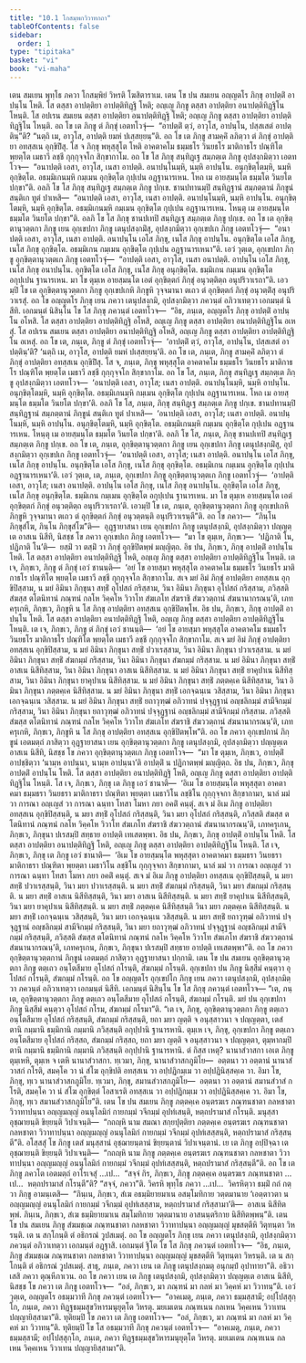 ```yaml
---
title: "10.1 โกสมฺพกวิวาทกถา"
tableOfContents: false
sidebar:
  order: 1
type: "tipitaka"
basket: "vi"
book: "vi-maha"
---
```



<DynamicBreadcrumb />

<Division number="451" book="vi-maha">

<Paragraph number="1945" book="vi-maha">
เตน สมเยน พุทฺโธ ภควา โกสมฺพิยํ วิหรติ โฆสิตาราเม. เตน โข ปน สมเยน อญฺญตโร ภิกฺขุ อาปตฺติํ อาปนฺโน โหติ. โส ตสฺสา อาปตฺติยา อาปตฺติทิฏฺฐิ โหติ; อญฺเญ ภิกฺขู ตสฺสา อาปตฺติยา อนาปตฺติทิฏฺฐิโน โหนฺติ. โส อปเรน สมเยน ตสฺสา อาปตฺติยา อนาปตฺติทิฏฺฐิ โหติ; อญฺเญ ภิกฺขู ตสฺสา อาปตฺติยา อาปตฺติทิฏฺฐิโน โหนฺติ. อถ โข เต ภิกฺขู ตํ ภิกฺขุํ เอตทโวจุํ—  “อาปตฺติํ ตฺวํ, อาวุโส, อาปนฺโน, ปสฺสเสตํ อาปตฺตินฺ”ติ? “นตฺถิ เม, อาวุโส, อาปตฺติ ยมหํ ปเสฺสยฺยนฺ”ติ. อถ โข เต ภิกฺขู สามคฺคิํ ลภิตฺวา ตํ ภิกฺขุํ อาปตฺติยา อทสฺสเน อุกฺขิปิํสุ. โส จ ภิกฺขุ พหุสฺสุโต โหติ อาคตาคโม ธมฺมธโร วินยธโร มาติกาธโร ปณฺฑิโต พฺยตฺโต เมธาวี ลชฺชี กุกฺกุจฺจโก สิกฺขากาโม. อถ โข โส ภิกฺขุ สนฺทิฏฺเฐ สมฺภตฺเต ภิกฺขู อุปสงฺกมิตฺวา เอตทโวจ—  “อนาปตฺติ เอสา, อาวุโส, เนสา อาปตฺติ. อนาปนฺโนมฺหิ, นมฺหิ อาปนฺโน. อนุกฺขิตฺโตมฺหิ, นมฺหิ อุกฺขิตฺโต. อธมฺมิเกนมฺหิ กมฺเมน อุกฺขิตฺโต กุปฺเปน อฏฺฐานารเหน. โหถ เม อายสฺมนฺโต ธมฺมโต วินยโต ปกฺขา”ติ. อลภิ โข โส ภิกฺขุ สนฺทิฏฺเฐ สมฺภตฺเต ภิกฺขู ปกฺเข. ชานปทานมฺปิ สนฺทิฏฺฐานํ สมฺภตฺตานํ ภิกฺขูนํ สนฺติเก ทูตํ ปาเหสิ—  “อนาปตฺติ เอสา, อาวุโส, เนสา อาปตฺติ. อนาปนฺโนมฺหิ, นมฺหิ อาปนฺโน. อนุกฺขิตฺโตมฺหิ, นมฺหิ อุกฺขิตฺโต. อธมฺมิเกนมฺหิ กมฺเมน อุกฺขิตฺโต กุปฺเปน อฏฺฐานารเหน. โหนฺตุ เม อายสฺมนฺโต ธมฺมโต วินยโต ปกฺขา”ติ. อลภิ โข โส ภิกฺขุ ชานปเทปิ สนฺทิฏฺเฐ สมฺภตฺเต ภิกฺขู ปกฺเข. อถ โข เต อุกฺขิตฺตานุวตฺตกา ภิกฺขู เยน อุกฺเขปกา ภิกฺขู เตนุปสงฺกมิํสุ, อุปสงฺกมิตฺวา อุกฺเขปเก ภิกฺขู เอตทโวจุํ—  “อนาปตฺติ เอสา, อาวุโส, เนสา อาปตฺติ. อนาปนฺโน เอโส ภิกฺขุ, เนโส ภิกฺขุ อาปนฺโน. อนุกฺขิตฺโต เอโส ภิกฺขุ, เนโส ภิกฺขุ อุกฺขิตฺโต. อธมฺมิเกน กมฺเมน อุกฺขิตฺโต กุปฺเปน อฏฺฐานารเหนา”ติ. เอวํ วุตฺเต, อุกฺเขปกา ภิกฺขู อุกฺขิตฺตานุวตฺตเก ภิกฺขู เอตทโวจุํ—  “อาปตฺติ เอสา, อาวุโส, เนสา อนาปตฺติ. อาปนฺโน เอโส ภิกฺขุ, เนโส ภิกฺขุ อนาปนฺโน. อุกฺขิตฺโต เอโส ภิกฺขุ, เนโส ภิกฺขุ อนุกฺขิตฺโต. ธมฺมิเกน กมฺเมน อุกฺขิตฺโต อกุปฺเปน ฐานารเหน. มา โข ตุมฺเห อายสฺมนฺโต เอตํ อุกฺขิตฺตกํ ภิกฺขุํ อนุวตฺติตฺถ อนุปริวาเรถา”ติ. เอวมฺปิ โข เต อุกฺขิตฺตานุวตฺตกา ภิกฺขู อุกฺเขปเกหิ ภิกฺขูหิ วุจฺจมานา ตเถว ตํ อุกฺขิตฺตกํ ภิกฺขุํ อนุวตฺติํสุ อนุปริวาเรสุํ.
</Paragraph>

</Division>
<Division number="452" book="vi-maha">

<Paragraph number="1946" book="vi-maha">
อถ โข อญฺญตโร ภิกฺขุ เยน ภควา เตนุปสงฺกมิ, อุปสงฺกมิตฺวา ภควนฺตํ อภิวาเทตฺวา เอกมนฺตํ นิสีทิ. เอกมนฺตํ นิสินฺโน โข โส ภิกฺขุ ภควนฺตํ เอตทโวจ—  “อิธ, ภนฺเต, อญฺญตโร ภิกฺขุ อาปตฺติํ อาปนฺโน อโหสิ. โส ตสฺสา อาปตฺติยา อาปตฺติทิฏฺฐิ อโหสิ, อญฺเญ ภิกฺขู ตสฺสา อาปตฺติยา อนาปตฺติทิฏฺฐิโน อเหสุํ. โส อปเรน สมเยน ตสฺสา อาปตฺติยา อนาปตฺติทิฏฺฐิ อโหสิ, อญฺเญ ภิกฺขู ตสฺสา อาปตฺติยา อาปตฺติทิฏฺฐิโน อเหสุํ. อถ โข เต, ภนฺเต, ภิกฺขู ตํ ภิกฺขุํ เอตทโวจุํ—  ‘อาปตฺติํ ตฺวํ, อาวุโส, อาปนฺโน, ปสฺสเสตํ อาปตฺตินฺ’ติ? ‘นตฺถิ เม, อาวุโส, อาปตฺติ ยมหํ ปเสฺสยฺยนฺ’ติ. อถ โข เต, ภนฺเต, ภิกฺขู สามคฺคิํ ลภิตฺวา ตํ ภิกฺขุํ อาปตฺติยา อทสฺสเน อุกฺขิปิํสุ. โส จ, ภนฺเต, ภิกฺขุ พหุสฺสุโต อาคตาคโม ธมฺมธโร วินยธโร มาติกาธโร ปณฺฑิโต พฺยตฺโต เมธาวี ลชฺชี กุกฺกุจฺจโก สิกฺขากาโม. อถ โข โส, ภนฺเต, ภิกฺขุ สนฺทิฏฺเฐ สมฺภตฺเต ภิกฺขู อุปสงฺกมิตฺวา เอตทโวจ—  ‘อนาปตฺติ เอสา, อาวุโส; เนสา อาปตฺติ. อนาปนฺโนมฺหิ, นมฺหิ อาปนฺโน. อนุกฺขิตฺโตมฺหิ, นมฺหิ อุกฺขิตฺโต. อธมฺมิเกนมฺหิ กมฺเมน อุกฺขิตฺโต กุปฺเปน อฏฺฐานารเหน. โหถ เม อายสฺมนฺโต ธมฺมโต วินยโต ปกฺขา’ติ. อลภิ โข โส, ภนฺเต, ภิกฺขุ สนฺทิฏฺเฐ สมฺภตฺเต ภิกฺขู ปกฺเข. ชานปทานมฺปิ สนฺทิฏฺฐานํ สมฺภตฺตานํ ภิกฺขูนํ สนฺติเก ทูตํ ปาเหสิ—  ‘อนาปตฺติ เอสา, อาวุโส; เนสา อาปตฺติ. อนาปนฺโนมฺหิ, นมฺหิ อาปนฺโน. อนุกฺขิตฺโตมฺหิ, นมฺหิ อุกฺขิตฺโต. อธมฺมิเกนมฺหิ กมฺเมน อุกฺขิตฺโต กุปฺเปน อฏฺฐานารเหน. โหนฺตุ เม อายสฺมนฺโต ธมฺมโต วินยโต ปกฺขา’ติ. อลภิ โข โส, ภนฺเต, ภิกฺขุ ชานปเทปิ สนฺทิฏฺเฐ สมฺภตฺเต ภิกฺขู ปกฺเข. อถ โข เต, ภนฺเต, อุกฺขิตฺตานุวตฺตกา ภิกฺขู เยน อุกฺเขปกา ภิกฺขู เตนุปสงฺกมิํสุ, อุปสงฺกมิตฺวา อุกฺเขปเก ภิกฺขู เอตทโวจุํ—  ‘อนาปตฺติ เอสา, อาวุโส; เนสา อาปตฺติ. อนาปนฺโน เอโส ภิกฺขุ, เนโส ภิกฺขุ อาปนฺโน. อนุกฺขิตฺโต เอโส ภิกฺขุ, เนโส ภิกฺขุ อุกฺขิตฺโต. อธมฺมิเกน กมฺเมน อุกฺขิตฺโต กุปฺเปน อฏฺฐานารเหนา’ติ. เอวํ วุตฺเต, เต, ภนฺเต, อุกฺเขปกา ภิกฺขู อุกฺขิตฺตานุวตฺตเก ภิกฺขู เอตทโวจุํ—  ‘อาปตฺติ เอสา, อาวุโส; เนสา อนาปตฺติ. อาปนฺโน เอโส ภิกฺขุ, เนโส ภิกฺขุ อนาปนฺโน. อุกฺขิตฺโต เอโส ภิกฺขุ, เนโส ภิกฺขุ อนุกฺขิตฺโต. ธมฺมิเกน กมฺเมน อุกฺขิตฺโต อกุปฺเปน ฐานารเหน. มา โข ตุมฺเห อายสฺมนฺโต เอตํ อุกฺขิตฺตกํ ภิกฺขุํ อนุวตฺติตฺถ อนุปริวาเรถา’ติ. เอวมฺปิ โข เต, ภนฺเต, อุกฺขิตฺตานุวตฺตกา ภิกฺขู อุกฺเขปเกหิ ภิกฺขูหิ วุจฺจมานา ตเถว ตํ อุกฺขิตฺตกํ ภิกฺขุํ อนุวตฺตนฺติ อนุปริวาเรนฺตี”ติ.
</Paragraph>

</Division>
<Division number="453" book="vi-maha">

<Paragraph number="1947" book="vi-maha">
อถ โข ภควา—  “ภินฺโน ภิกฺขุสํโฆ, ภินฺโน ภิกฺขุสํโฆ”ติ—  อุฏฺฐายาสนา เยน อุกฺเขปกา ภิกฺขู เตนุปสงฺกมิ, อุปสงฺกมิตฺวา ปญฺญตฺเต อาสเน นิสีทิ, นิสชฺช โข ภควา อุกฺเขปเก ภิกฺขู เอตทโวจ—  “มา โข ตุมฺเห, ภิกฺขเว—  ‘ปฏิภาติ โน, ปฏิภาติ โน’ติ—  ยสฺมิํ วา ตสฺมิํ วา ภิกฺขุํ อุกฺขิปิตพฺพํ มญฺญิตฺถ.
</Paragraph>

<Paragraph number="1948" book="vi-maha">
อิธ ปน, ภิกฺขเว, ภิกฺขุ อาปตฺติํ อาปนฺโน โหติ. โส ตสฺสา อาปตฺติยา อนาปตฺติทิฏฺฐิ โหติ, อญฺเญ ภิกฺขู ตสฺสา อาปตฺติยา อาปตฺติทิฏฺฐิโน โหนฺติ. เต เจ, ภิกฺขเว, ภิกฺขู ตํ ภิกฺขุํ เอวํ ชานนฺติ—  ‘อยํ โข อายสฺมา พหุสฺสุโต อาคตาคโม ธมฺมธโร วินยธโร มาติกาธโร ปณฺฑิโต พฺยตฺโต เมธาวี ลชฺชี กุกฺกุจฺจโก สิกฺขากาโม. สเจ มยํ อิมํ ภิกฺขุํ อาปตฺติยา อทสฺสเน อุกฺขิปิสฺสาม, น มยํ อิมินา ภิกฺขุนา สทฺธิํ อุโปสถํ กริสฺสาม, วินา อิมินา ภิกฺขุนา อุโปสถํ กริสฺสาม, ภวิสฺสติ สํฆสฺส ตโตนิทานํ ภณฺฑนํ กลโห วิคฺคโห วิวาโท สํฆเภโท สํฆราชิ สํฆววตฺถานํ สํฆนานากรณนฺ’ติ, เภทครุเกหิ, ภิกฺขเว, ภิกฺขูหิ น โส ภิกฺขุ อาปตฺติยา อทสฺสเน อุกฺขิปิตพฺโพ.
</Paragraph>

<Paragraph number="1949" book="vi-maha">
อิธ ปน, ภิกฺขเว, ภิกฺขุ อาปตฺติํ อาปนฺโน โหติ. โส ตสฺสา อาปตฺติยา อนาปตฺติทิฏฺฐิ โหติ, อญฺเญ ภิกฺขู ตสฺสา อาปตฺติยา อาปตฺติทิฏฺฐิโน โหนฺติ. เต เจ, ภิกฺขเว, ภิกฺขู ตํ ภิกฺขุํ เอวํ ชานนฺติ—  ‘อยํ โข อายสฺมา พหุสฺสุโต อาคตาคโม ธมฺมธโร วินยธโร มาติกาธโร ปณฺฑิโต พฺยตฺโต เมธาวี ลชฺชี กุกฺกุจฺจโก สิกฺขากาโม. สเจ มยํ อิมํ ภิกฺขุํ อาปตฺติยา อทสฺสเน อุกฺขิปิสฺสาม, น มยํ อิมินา ภิกฺขุนา สทฺธิํ ปวาเรสฺสาม, วินา อิมินา ภิกฺขุนา ปวาเรสฺสาม. น มยํ อิมินา ภิกฺขุนา สทฺธิํ สํฆกมฺมํ กริสฺสาม, วินา อิมินา ภิกฺขุนา สํฆกมฺมํ กริสฺสาม. น มยํ อิมินา ภิกฺขุนา สทฺธิํ อาสเน นิสีทิสฺสาม, วินา อิมินา ภิกฺขุนา อาสเน นิสีทิสฺสาม. น มยํ อิมินา ภิกฺขุนา สทฺธิํ ยาคุปาเน นิสีทิสฺสาม, วินา อิมินา ภิกฺขุนา ยาคุปาเน นิสีทิสฺสาม. น มยํ อิมินา ภิกฺขุนา สทฺธิํ ภตฺตคฺเค นิสีทิสฺสาม, วินา อิมินา ภิกฺขุนา ภตฺตคฺเค นิสีทิสฺสาม. น มยํ อิมินา ภิกฺขุนา สทฺธิํ เอกจฺฉนฺเน วสิสฺสาม, วินา อิมินา ภิกฺขุนา เอกจฺฉนฺเน วสิสฺสาม. น มยํ อิมินา ภิกฺขุนา สทฺธิํ ยถาวุฑฺฒํ อภิวาทนํ ปจฺจุฏฺฐานํ อญฺชลิกมฺมํ สามีจิกมฺมํ กริสฺสาม, วินา อิมินา ภิกฺขุนา ยถาวุฑฺฒํ อภิวาทนํ ปจฺจุฏฺฐานํ อญฺชลิกมฺมํ สามีจิกมฺมํ กริสฺสาม. ภวิสฺสติ สํฆสฺส ตโตนิทานํ ภณฺฑนํ กลโห วิคฺคโห วิวาโท สํฆเภโท สํฆราชิ สํฆววตฺถานํ สํฆนานากรณนฺ’ติ, เภทครุเกหิ, ภิกฺขเว, ภิกฺขูหิ น โส ภิกฺขุ อาปตฺติยา อทสฺสเน อุกฺขิปิตพฺโพ”ติ.
</Paragraph>

</Division>
<Division number="454" book="vi-maha">

<Paragraph number="1950" book="vi-maha">
อถ โข ภควา อุกฺเขปกานํ ภิกฺขูนํ เอตมตฺถํ ภาสิตฺวา อุฏฺฐายาสนา เยน อุกฺขิตฺตานุวตฺตกา ภิกฺขู เตนุปสงฺกมิ, อุปสงฺกมิตฺวา ปญฺญตฺเต อาสเน นิสีทิ, นิสชฺช โข ภควา อุกฺขิตฺตานุวตฺตเก ภิกฺขู เอตทโวจ—  “มา โข ตุมฺเห, ภิกฺขเว, อาปตฺติํ อาปชฺชิตฺวา ‘นามฺห อาปนฺนา, นามฺห อาปนฺนา’ติ อาปตฺติํ น ปฏิกาตพฺพํ มญฺญิตฺถ.
</Paragraph>

<Paragraph number="1951" book="vi-maha">
อิธ ปน, ภิกฺขเว, ภิกฺขุ อาปตฺติํ อาปนฺโน โหติ. โส ตสฺสา อาปตฺติยา อนาปตฺติทิฏฺฐิ โหติ, อญฺเญ ภิกฺขู ตสฺสา อาปตฺติยา อาปตฺติทิฏฺฐิโน โหนฺติ. โส เจ, ภิกฺขเว, ภิกฺขุ เต ภิกฺขู เอวํ ชานาติ—  ‘อิเม โข อายสฺมนฺโต พหุสฺสุตา อาคตาคมา ธมฺมธรา วินยธรา มาติกาธรา ปณฺฑิตา พฺยตฺตา เมธาวิโน ลชฺชิโน กุกฺกุจฺจกา สิกฺขากามา, นาลํ มมํ วา การณา อญฺเญสํ วา การณา ฉนฺทา โทสา โมหา ภยา อคติํ คนฺตุํ. สเจ มํ อิเม ภิกฺขู อาปตฺติยา อทสฺสเน อุกฺขิปิสฺสนฺติ, น มยา สทฺธิํ อุโปสถํ กริสฺสนฺติ, วินา มยา อุโปสถํ กริสฺสนฺติ, ภวิสฺสติ สํฆสฺส ตโตนิทานํ ภณฺฑนํ กลโห วิคฺคโห วิวาโท สํฆเภโท สํฆราชิ สํฆววตฺถานํ สํฆนานากรณนฺ’ติ, เภทครุเกน, ภิกฺขเว, ภิกฺขุนา ปเรสมฺปิ สทฺธาย อาปตฺติ เทเสตพฺพา.
</Paragraph>

<Paragraph number="1952" book="vi-maha">
อิธ ปน, ภิกฺขเว, ภิกฺขุ อาปตฺติํ อาปนฺโน โหติ. โส ตสฺสา อาปตฺติยา อนาปตฺติทิฏฺฐิ โหติ, อญฺเญ ภิกฺขู ตสฺสา อาปตฺติยา อาปตฺติทิฏฺฐิโน โหนฺติ. โส เจ, ภิกฺขเว, ภิกฺขุ เต ภิกฺขู เอวํ ชานาติ—  ‘อิเม โข อายสฺมนฺโต พหุสฺสุตา อาคตาคมา ธมฺมธรา วินยธรา มาติกาธรา ปณฺฑิตา พฺยตฺตา เมธาวิโน ลชฺชิโน กุกฺกุจฺจกา สิกฺขากามา, นาลํ มมํ วา การณา อญฺเญสํ วา การณา ฉนฺทา โทสา โมหา ภยา อคติํ คนฺตุํ. สเจ มํ อิเม ภิกฺขู อาปตฺติยา อทสฺสเน อุกฺขิปิสฺสนฺติ, น มยา สทฺธิํ ปวาเรสฺสนฺติ, วินา มยา ปวาเรสฺสนฺติ. น มยา สทฺธิํ สํฆกมฺมํ กริสฺสนฺติ, วินา มยา สํฆกมฺมํ กริสฺสนฺติ. น มยา สทฺธิํ อาสเน นิสีทิสฺสนฺติ, วินา มยา อาสเน นิสีทิสฺสนฺติ. น มยา สทฺธิํ ยาคุปาเน นิสีทิสฺสนฺติ, วินา มยา ยาคุปาเน นิสีทิสฺสนฺติ. น มยา สทฺธิํ ภตฺตคฺเค นิสีทิสฺสนฺติ วินา มยา ภตฺตคฺเค นิสีทิสฺสนฺติ. น มยา สทฺธิํ เอกจฺฉนฺเน วสิสฺสนฺติ, วินา มยา เอกจฺฉนฺเน วสิสฺสนฺติ. น มยา สทฺธิํ ยถาวุฑฺฒํ อภิวาทนํ ปจฺจุฏฺฐานํ อญฺชลิกมฺมํ สามีจิกมฺมํ กริสฺสนฺติ, วินา มยา ยถาวุฑฺฒํ อภิวาทนํ ปจฺจุฏฺฐานํ อญฺชลิกมฺมํ สามีจิกมฺมํ กริสฺสนฺติ, ภวิสฺสติ สํฆสฺส ตโตนิทานํ ภณฺฑนํ กลโห วิคฺคโห วิวาโท สํฆเภโท สํฆราชิ สํฆววตฺถานํ สํฆนานากรณนฺ’ติ, เภทครุเกน, ภิกฺขเว, ภิกฺขุนา ปเรสมฺปิ สทฺธาย อาปตฺติ เทเสตพฺพา”ติ. อถ โข ภควา อุกฺขิตฺตานุวตฺตกานํ ภิกฺขูนํ เอตมตฺถํ ภาสิตฺวา อุฏฺฐายาสนา ปกฺกามิ.
</Paragraph>

</Division>
<Division number="455" book="vi-maha">

<Paragraph number="1953" book="vi-maha">
เตน โข ปน สมเยน อุกฺขิตฺตานุวตฺตกา ภิกฺขู ตตฺเถว อนฺโตสีมาย อุโปสถํ กโรนฺติ, สํฆกมฺมํ กโรนฺติ. อุกฺเขปกา ปน ภิกฺขู นิสฺสีมํ คนฺตฺวา อุโปสถํ กโรนฺติ, สํฆกมฺมํ กโรนฺติ. อถ โข อญฺญตโร อุกฺเขปโก ภิกฺขุ เยน ภควา เตนุปสงฺกมิ, อุปสงฺกมิตฺวา ภควนฺตํ อภิวาเทตฺวา เอกมนฺตํ นิสีทิ. เอกมนฺตํ นิสินฺโน โข โส ภิกฺขุ ภควนฺตํ เอตทโวจ—
</Paragraph>

<Paragraph number="1954" book="vi-maha">
“เต, ภนฺเต, อุกฺขิตฺตานุวตฺตกา ภิกฺขู ตตฺเถว อนฺโตสีมาย อุโปสถํ กโรนฺติ, สํฆกมฺมํ กโรนฺติ. มยํ ปน อุกฺเขปกา ภิกฺขู นิสฺสีมํ คนฺตฺวา อุโปสถํ กโรม, สํฆกมฺมํ กโรมา”ติ. “เต เจ, ภิกฺขุ, อุกฺขิตฺตานุวตฺตกา ภิกฺขู ตตฺเถว อนฺโตสีมาย อุโปสถํ กริสฺสนฺติ, สํฆกมฺมํ กริสฺสนฺติ, ยถา มยา ญตฺติ จ อนุสฺสาวนา จ ปญฺญตฺตา, เตสํ ตานิ กมฺมานิ ธมฺมิกานิ กมฺมานิ ภวิสฺสนฺติ อกุปฺปานิ ฐานารหานิ. ตุมฺเห เจ, ภิกฺขุ, อุกฺเขปกา ภิกฺขู ตตฺเถว อนฺโตสีมาย อุโปสถํ กริสฺสถ, สํฆกมฺมํ กริสฺสถ, ยถา มยา ญตฺติ จ อนุสฺสาวนา จ ปญฺญตฺตา, ตุมฺหากมฺปิ ตานิ กมฺมานิ ธมฺมิกานิ กมฺมานิ ภวิสฺสนฺติ อกุปฺปานิ ฐานารหานิ. ตํ กิสฺส เหตุ? นานาสํวาสกา เอเต ภิกฺขู ตุมฺเหหิ, ตุมฺเห จ เตหิ นานาสํวาสกา.
</Paragraph>

<Paragraph number="1955" book="vi-maha">
ทฺเวมา, ภิกฺขุ, นานาสํวาสกภูมิโย—  อตฺตนา วา อตฺตานํ นานาสํวาสกํ กโรติ, สมคฺโค วา นํ สํโฆ อุกฺขิปติ อทสฺสเน วา อปฺปฏิกมฺเม วา อปฺปฏินิสฺสคฺเค วา. อิมา โข, ภิกฺขุ, ทฺเว นานาสํวาสกภูมิโย. ทฺเวมา, ภิกฺขุ, สมานสํวาสกภูมิโย—  อตฺตนา วา อตฺตานํ สมานสํวาสํ กโรติ, สมคฺโค วา นํ สํโฆ อุกฺขิตฺตํ โอสาเรติ อทสฺสเน วา อปฺปฏิกมฺเม วา อปฺปฏินิสฺสคฺเค วา. อิมา โข, ภิกฺขุ, ทฺเว สมานสํวาสกภูมิโย”ติ.
</Paragraph>

</Division>
<Division number="456" book="vi-maha">

<Paragraph number="1956" book="vi-maha">
เตน โข ปน สมเยน ภิกฺขู ภตฺตคฺเค อนฺตรฆเร ภณฺฑนชาตา กลหชาตา วิวาทาปนฺนา อญฺญมญฺญํ อนนุโลมิกํ กายกมฺมํ วจีกมฺมํ อุปทํเสนฺติ, หตฺถปรามาสํ กโรนฺติ. มนุสฺสา อุชฺฌายนฺติ ขิยฺยนฺติ วิปาเจนฺติ—  “กถญฺหิ นาม สมณา สกฺยปุตฺติยา ภตฺตคฺเค อนฺตรฆเร ภณฺฑนชาตา กลหชาตา วิวาทาปนฺนา อญฺญมญฺญํ อนนุโลมิกํ กายกมฺมํ วจีกมฺมํ อุปทํเสสฺสนฺติ, หตฺถปรามาสํ กริสฺสนฺตี”ติ.
</Paragraph>

<Paragraph number="1957" book="vi-maha">
อโสฺสสุํ โข ภิกฺขู เตสํ มนุสฺสานํ อุชฺฌายนฺตานํ ขิยฺยนฺตานํ วิปาเจนฺตานํ. เย เต ภิกฺขู อปฺปิจฺฉา เต อุชฺฌายนฺติ ขิยฺยนฺติ วิปาเจนฺติ—  “กถญฺหิ นาม ภิกฺขู ภตฺตคฺเค อนฺตรฆเร ภณฺฑนชาตา กลหชาตา วิวาทาปนฺนา อญฺญมญฺญํ อนนุโลมิกํ กายกมฺมํ วจีกมฺมํ อุปทํเสสฺสนฺติ, หตฺถปรามาสํ กริสฺสนฺตี”ติ. อถ โข เต ภิกฺขู ภควโต เอตมตฺถํ อาโรเจสุํ …เป…  “สจฺจํ กิร, ภิกฺขเว, ภิกฺขู ภตฺตคฺเค อนฺตรฆเร ภณฺฑนชาตา …เป…  หตฺถปรามาสํ กโรนฺตี”ติ? “สจฺจํ, ภควา”ติ. วิครหิ พุทฺโธ ภควา …เป…  วิครหิตฺวา ธมฺมิํ กถํ กตฺวา ภิกฺขู อามนฺเตสิ—  “ภินฺเน, ภิกฺขเว, สํเฆ อธมฺมิยายมาเน อสมฺโมทิกาย วตฺตมานาย ‘เอตฺตาวตา น อญฺญมญฺญํ อนนุโลมิกํ กายกมฺมํ วจีกมฺมํ อุปทํเสสฺสาม, หตฺถปรามาสํ กริสฺสามา’ติ—  อาสเน นิสีทิตพฺพํ. ภินฺเน, ภิกฺขเว, สํเฆ ธมฺมิยายมาเน สมฺโมทิกาย วตฺตมานาย อาสนนฺตริกาย นิสีทิตพฺพนฺ”ติ.
</Paragraph>

</Division>
<Division number="457" book="vi-maha">

<Paragraph number="1958" book="vi-maha">
เตน โข ปน สมเยน ภิกฺขู สํฆมชฺเฌ ภณฺฑนชาตา กลหชาตา วิวาทาปนฺนา อญฺญมญฺญํ มุขสตฺตีหิ วิตุทนฺตา วิหรนฺติ. เต น สกฺโกนฺติ ตํ อธิกรณํ วูปสเมตุํ. อถ โข อญฺญตโร ภิกฺขุ เยน ภควา เตนุปสงฺกมิ, อุปสงฺกมิตฺวา ภควนฺตํ อภิวาเทตฺวา เอกมนฺตํ อฏฺฐาสิ. เอกมนฺตํ ฐิโต โข โส ภิกฺขุ ภควนฺตํ เอตทโวจ—  “อิธ, ภนฺเต, ภิกฺขู สํฆมชฺเฌ ภณฺฑนชาตา กลหชาตา วิวาทาปนฺนา อญฺญมญฺญํ มุขสตฺตีหิ วิตุทนฺตา วิหรนฺติ. เต น สกฺโกนฺติ ตํ อธิกรณํ วูปสเมตุํ. สาธุ, ภนฺเต, ภควา เยน เต ภิกฺขู เตนุปสงฺกมตุ อนุกมฺปํ อุปาทายา”ติ. อธิวาเสสิ ภควา ตุณฺหีภาเวน.
</Paragraph>

<Paragraph number="1959" book="vi-maha">
อถ โข ภควา เยน เต ภิกฺขู เตนุปสงฺกมิ, อุปสงฺกมิตฺวา ปญฺญตฺเต อาสเน นิสีทิ, นิสชฺช โข ภควา เต ภิกฺขู เอตทโวจ—  “อลํ, ภิกฺขเว, มา ภณฺฑนํ มา กลหํ มา วิคฺคหํ มา วิวาทนฺ”ติ. เอวํ วุตฺเต, อญฺญตโร อธมฺมวาที ภิกฺขุ ภควนฺตํ เอตทโวจ—  “อาคเมตุ, ภนฺเต, ภควา ธมฺมสฺสามี; อปฺโปสฺสุกฺโก, ภนฺเต, ภควา ทิฏฺฐธมฺมสุขวิหารมนุยุตฺโต วิหรตุ. มยเมเตน ภณฺฑเนน กลเหน วิคฺคเหน วิวาเทน ปญฺญายิสฺสามา”ติ. ทุติยมฺปิ โข ภควา เต ภิกฺขู เอตทโวจ—  “อลํ, ภิกฺขเว, มา ภณฺฑนํ มา กลหํ มา วิคฺคหํ มา วิวาทนฺ”ติ. ทุติยมฺปิ โข โส อธมฺมวาที ภิกฺขุ ภควนฺตํ เอตทโวจ—  “อาคเมตุ, ภนฺเต, ภควา ธมฺมสฺสามี; อปฺโปสฺสุกฺโก, ภนฺเต, ภควา ทิฏฺฐธมฺมสุขวิหารมนุยุตฺโต วิหรตุ. มยเมเตน ภณฺฑเนน กลเหน วิคฺคเหน วิวาเทน ปญฺญายิสฺสามา”ติ.
</Paragraph>
</Division>